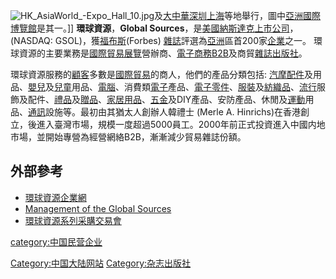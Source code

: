 {{Multiple issues|
{{COI|time=2021-01-25T03:20:36+00:00}}
{{Update|time=2021-01-25T03:40:20+00:00}}
}}
{{Infobox Company
| company_name = 環球資源
| company_logo = 
| company_type = [[電子商務|電子商務]]、[[國際|國際]][[貿易|貿易]][[展覽|展覽]]營辦商
| genre = 
| foundation = 1971年
| founder =  [[韓禮士|韓禮士]] (Merle A. Hinrichs)
| location_city = [[上海|上海]]及[[香港|香港]]
| location_country = [[中国|中国]]
| location = 
| origins = 
| key_people = 胡偉 (Wei Hu)
| area_served = 
| industry = 
| products = 
| services =
| revenue = 
| operating_income = 
| net_income = 
| num_employees = 
| parent = [[Clarion_Events|Clarion Events]]<ref>{{cite web |author1=Blackstone |title=Clarion Events completes merger with Global Sources |url=https://www.blackstone.com/press-releases/article/clarion-events-completes-merger-with-global-sources/ |website=Blackstone |access-date=2021-03-12 |archive-date=2021-08-09 |archive-url=https://web.archive.org/web/20210809134718/https://www.blackstone.com/press-releases/article/clarion-events-completes-merger-with-global-sources/ |dead-url=no }}</ref>
| divisions =
| subsid = 
| owner = 
| company_slogan = 
| homepage = [http://www.globalsources.com/ http://www.globalsources.com] 
| dissolved = 
| footnotes = 
}}
[[File:HK_AsiaWorld_-Expo_Hall_10.jpg|thumb]]及[[大中華|大中華]][[深圳|深圳]][[上海|上海]]等地舉行，圖中[[亞洲國際博覽館|亞洲國際博覽館]]是其一。]]
{{commonscat|Global Sources}}
'''環球資源'''，'''Global Sources'''，是[[美國|美國]][[納斯達克|納斯達克]][[上市公司|上市公司]]，(NASDAQ: GSOL)，獲[[福布斯|福布斯]](Forbes) [[雜誌|雜誌]]評選為[[亞洲|亞洲]]區首200家[[企業|企業]]之一。 環球資源的主要業務是[[國際|國際]][[貿易|貿易]][[展覽|展覽]]營辦商、[[電子商務|電子商務]][[B2B|B2B]]及商貿[[雜誌|雜誌]][[出版社|出版社]]。

環球資源服務的[[顧客|顧客]]多數是[[國際貿易|國際貿易]]的商人，他們的產品分類包括: [[車輛|汽摩]][[配件|配件]]及用品、[[嬰兒|嬰兒]]及[[兒童|兒童]]用品、[[電腦|電腦]]、消費類[[電子|電子]]產品、[[電子零件|電子零件]]、[[服裝|服裝]]及[[紡織品|紡織品]]、[[時尚|流行]]服飾及配件、[[禮物|禮品]]及[[贈品|贈品]]、[[日用品|家居用品]]、[[五金|五金]]及DIY產品、安防產品、休閒及[[運動|運動]]用品、[[通訊|通訊]]設施等。最初由其猶太人創辦人韓禮士 (Merle A. Hinrichs)在香港創立，後進入臺灣市場，規模一度超過5000員工。2000年前正式投資進入中國内地市場，並開始專營為經營網絡B2B，漸漸減少貿易雜誌份額。

==外部參考==
* [http://corporate.china.globalsources.com/ 環球資源企業網] {{Wayback|url=http://corporate.china.globalsources.com/ |date=20210308223036 }}
* [https://www.globalsources.com/STM/corporate/en/about/?source=GSOLHP_Footer Management of the Global Sources] {{Wayback|url=https://www.globalsources.com/STM/corporate/en/about/?source=GSOLHP_Footer |date=20211117104221 }}
* [http://www.chinasourcingfair.com 環球資源系列采購交易會] {{Wayback|url=http://www.chinasourcingfair.com/ |date=20210126211030 }}

[[category:中国民营企业|category:中国民营企业]]
[[Category:中国大陆网站|Category:中国大陆网站]]
[[Category:杂志出版社|Category:杂志出版社]]